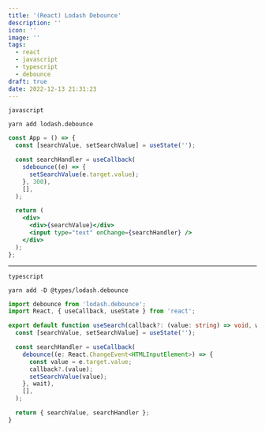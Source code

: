 ```yaml
---
title: '(React) Lodash Debounce'
description: ''
icon: ''
image: ''
tags:
  - react
  - javascript
  - typescript
  - debounce
draft: true
date: 2022-12-13 21:31:23
---
```


`javascript`

```shell
yarn add lodash.debounce
```

```jsx
const App = () => {
  const [searchValue, setSearchValue] = useState('');

  const searchHandler = useCallback(
    sdebounce((e) => {
      setSearchValue(e.target.value);
    }, 300),
    [],
  );

  return (
    <div>
      <div>{searchValue}</div>
      <input type="text" onChange={searchHandler} />
    </div>
  );
};
```

---

`typescript`

```shell
yarn add -D @types/lodash.debounce
```

```ts:useSearch.ts
import debounce from 'lodash.debounce';
import React, { useCallback, useState } from 'react';

export default function useSearch(callback?: (value: string) => void, wait = 300) {
  const [searchValue, setSearchValue] = useState('');

  const searchHandler = useCallback(
    debounce((e: React.ChangeEvent<HTMLInputElement>) => {
      const value = e.target.value;
      callback?.(value);
      setSearchValue(value);
    }, wait),
    [],
  );

  return { searchValue, searchHandler };
}
```

